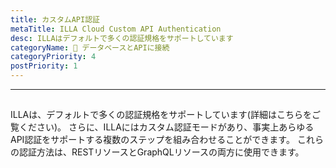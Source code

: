 ```yaml
---
title: カスタムAPI認証
metaTitle: ILLA Cloud Custom API Authentication
desc: ILLAはデフォルトで多くの認証規格をサポートしています
categoryName: 📲 データベースとAPIに接続
categoryPriority: 4
postPriority: 1
---
```


* * *

## <h2 hidden>カスタムAPI認証</h2>

ILLAは、デフォルトで多くの認証規格をサポートしています(詳細はこちらをご覧ください)。 
さらに、ILLAにはカスタム認証モードがあり、事実上あらゆるAPI認証をサポートする複数のステップを組み合わせることができます。 
これらの認証方法は、RESTリソースとGraphQLリソースの両方に使用できます。
